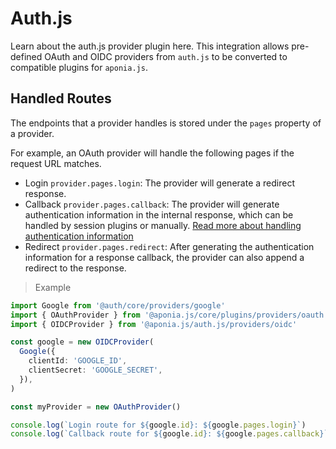 
# Auth.js

Learn about the auth.js provider plugin here.
This integration allows pre-defined OAuth and OIDC providers from `auth.js` to be
converted to compatible plugins for `aponia.js`.

## Handled Routes

The endpoints that a provider handles is stored under the `pages` property of a provider.

For example, an OAuth provider will handle the following pages if the request URL matches.

- Login `provider.pages.login`: The provider will generate a redirect response.
- Callback `provider.pages.callback`: The provider will generate authentication information in the internal response,
  which can be handled by session plugins or manually.
  [Read more about handling authentication information](/reference/authenticated-response)
- Redirect `provider.pages.redirect`: After generating the authentication information for a response callback,
  the provider can also append a redirect to the response.

> Example

```ts
import Google from '@auth/core/providers/google'
import { OAuthProvider } from '@aponia.js/core/plugins/providers/oauth'
import { OIDCProvider } from '@aponia.js/auth.js/providers/oidc'

const google = new OIDCProvider(
  Google({
    clientId: 'GOOGLE_ID',
    clientSecret: 'GOOGLE_SECRET',
  }),
)

const myProvider = new OAuthProvider()

console.log(`Login route for ${google.id}: ${google.pages.login}`)
console.log(`Callback route for ${google.id}: ${google.pages.callback}`)
```
